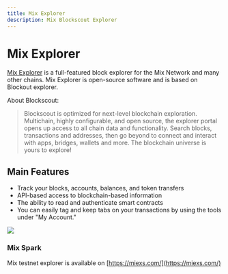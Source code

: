 ```yaml
---
title: Mix Explorer
description: Mix Blockscout Explorer
---
```



# Mix Explorer

[Mix Explorer](https://miexs.com/) is a full-featured block explorer for the Mix Network and many other chains. Mix Explorer is open-source software and is based on Blockout explorer.

About Blockscout:

> Blockscout is optimized for next-level blockchain exploration. Multichain, highly configurable, and open source, the explorer portal opens up access to all chain data and functionality. Search blocks, transactions and addresses, then go beyond to connect and interact with apps, bridges, wallets and more. The blockchain universe is yours to explore!

## Main Features

* Track your blocks, accounts, balances, and token transfers
* API-based access to blockchain-based information
* The ability to read and authenticate smart contracts
* You can easily tag and keep tabs on your transactions by using the tools under "My Account."

![](</img/image(27).png>)

### Mix Spark

Mix testnet explorer is available on [https://miexs.com/](https://miexs.com/)
